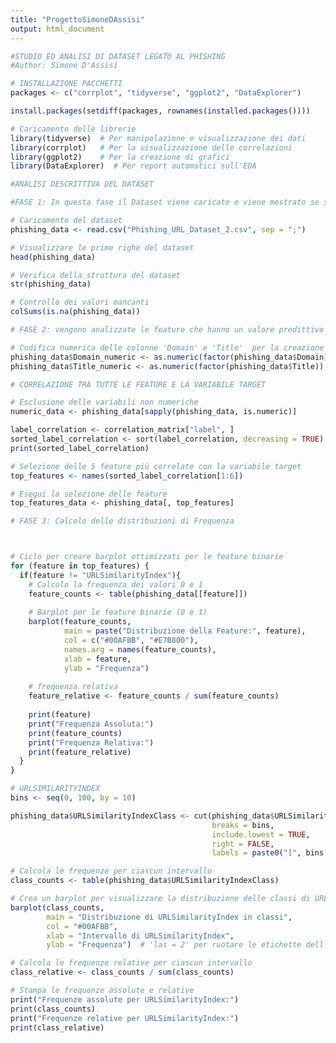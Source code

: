 ```yaml
---
title: "ProgettoSimoneDAssisi"
output: html_document
---
```


```r
#STUDIO ED ANALISI DI DATASET LEGATO AL PHISHING
#Author: Simone D'Assisi
```

```r
# INSTALLAZIONE PACCHETTI
packages <- c("corrplot", "tidyverse", "ggplot2", "DataExplorer")

install.packages(setdiff(packages, rownames(installed.packages())))

# Caricamento delle librerie
library(tidyverse)  # Per manipolazione e visualizzazione dei dati
library(corrplot)   # Per la visualizzazione delle correlazioni
library(ggplot2)    # Per la creazione di grafici
library(DataExplorer)  # Per report automatici sull'EDA

```

```r

#ANALISI DESCRITTIVA DEL DATASET

#FASE 1: In questa fase il Dataset viene caricato e viene mostrato se sono presenti valori mancanti

# Caricamento del dataset
phishing_data <- read.csv("Phishing_URL_Dataset_2.csv", sep = ";")

# Visualizzare le prime righe del dataset
head(phishing_data)

# Verifica della struttura del dataset
str(phishing_data)

# Controllo dei valori mancanti
colSums(is.na(phishing_data))

```

```r

# FASE 2: vengono analizzate le feature che hanno un valore predittivo maggiore

# Codifica numerica delle colonne 'Domain' e 'Title'  per la creazione della matrice di correlazione
phishing_data$Domain_numeric <- as.numeric(factor(phishing_data$Domain))
phishing_data$Title_numeric <- as.numeric(factor(phishing_data$Title))

# CORRELAZIONE TRA TUTTE LE FEATURE E LA VARIABILE TARGET

# Esclusione delle variabili non numeriche
numeric_data <- phishing_data[sapply(phishing_data, is.numeric)]

label_correlation <- correlation_matrix["label", ]
sorted_label_correlation <- sort(label_correlation, decreasing = TRUE)
print(sorted_label_correlation)

# Selezione delle 5 feature più correlate con la variabile target
top_features <- names(sorted_label_correlation[1:6])


```

```r

# Esegui la selezione delle feature
top_features_data <- phishing_data[, top_features]

# FASE 3: Calcolo delle distribuzioni di Frequenza



# Ciclo per creare barplot ottimizzati per le feature binarie
for (feature in top_features) {
  if(feature != "URLSimilarityIndex"){
    # Calcolo la frequenza dei valori 0 e 1
    feature_counts <- table(phishing_data[[feature]])
    
    # Barplot per le feature binarie (0 e 1)
    barplot(feature_counts,
            main = paste("Distribuzione della Feature:", feature),
            col = c("#00AFBB", "#E7B800"),
            names.arg = names(feature_counts),
            xlab = feature,
            ylab = "Frequenza")
  
    # frequenza relativa
    feature_relative <- feature_counts / sum(feature_counts)
    
    print(feature)
    print("Frequenza Assoluta:")
    print(feature_counts)
    print("Frequenza Relativa:")
    print(feature_relative)
  }
}

# URLSIMILARITYINDEX
bins <- seq(0, 100, by = 10)

phishing_data$URLSimilarityIndexClass <- cut(phishing_data$URLSimilarityIndex, 
                                             breaks = bins, 
                                             include.lowest = TRUE, 
                                             right = FALSE, 
                                             labels = paste0("[", bins[-length(bins)], "-", bins[-1], ")"))

# Calcola le frequenze per ciascun intervallo
class_counts <- table(phishing_data$URLSimilarityIndexClass)

# Crea un barplot per visualizzare la distribuzione delle classi di URLSimilarityIndex
barplot(class_counts,
        main = "Distribuzione di URLSimilarityIndex in classi",
        col = "#00AFBB",
        xlab = "Intervallo di URLSimilarityIndex",
        ylab = "Frequenza")  # 'las = 2' per ruotare le etichette dell'asse X

# Calcola le frequenze relative per ciascun intervallo
class_relative <- class_counts / sum(class_counts)

# Stampa le frequenze assolute e relative
print("Frequenze assolute per URLSimilarityIndex:")
print(class_counts)
print("Frequenze relative per URLSimilarityIndex:")
print(class_relative)


```